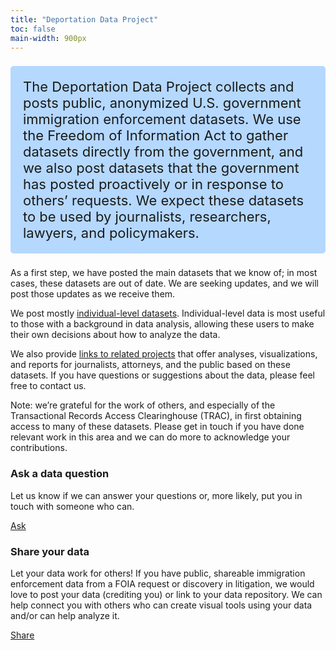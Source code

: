 ```yaml
---
title: "Deportation Data Project"
toc: false
main-width: 900px
---
```


<p style="font-size:22px; background-color: #b5d8ff; padding: 20px; border-radius: 5px;">The Deportation Data Project collects and posts public, anonymized U.S. government immigration enforcement datasets. We use the Freedom of Information Act to gather datasets directly from the government, and we also post datasets that the government has posted proactively or in response to others’ requests. We expect these datasets to be used by journalists, researchers, lawyers, and policymakers.</p>

As a first step, we have posted the main datasets that we know of; in most cases, these datasets are out of date. We are seeking updates, and we will post those updates as we receive them.

We post mostly [individual-level datasets](data.html). Individual-level data is most useful to those with a background in data analysis, allowing these users to make their own decisions about how to analyze the data.

We also provide [links to related projects](related.html) that offer analyses, visualizations, and reports for journalists, attorneys, and the public based on these datasets. If you have questions or suggestions about the data, please feel free to contact us. 

Note: we’re grateful for the work of others, and especially of the Transactional Records Access Clearinghouse (TRAC), in first obtaining access to many of these datasets. Please get in touch if you have done relevant work in this area and we can do more to acknowledge your contributions.

::: {.grid}

::: {.g-col-12 .g-col-md-6 .g-col-lg-6}

### Ask a data question 

Let us know if we can answer your questions or, more likely, put you in touch with someone who can. 

[Ask](mailto:deportation_data_questions@law.berkeley.edu){.btn-action-primary .btn-action .btn .btn-outline-primary .btn-lg role="button"} 

:::

::: {.g-col-12 .g-col-md-6 .g-col-lg-6}

### Share your data 

Let your data work for others! If you have public, shareable immigration enforcement data from a FOIA request or discovery in litigation, we would love to post your data (crediting you) or link to your data repository. We can help connect you with others who can create visual tools using your data and/or can help analyze it. 

[Share](mailto:deportation_data_questions@law.berkeley.edu){.btn-action-primary .btn-action .btn .btn-outline-primary .btn-lg role="button"} 

:::

:::

